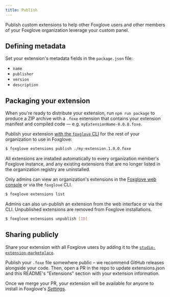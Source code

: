 ```yaml
---
title: Publish
---
```



Publish custom extensions to help other Foxglove users and other members of your Foxglove organization leverage your custom panel.

## Defining metadata

Set your extension's metadata fields in the `package.json` file:

- `name`
- `publisher`
- `version`
- `description`

## Packaging your extension

When you're ready to distribute your extension, run `npm run package` to produce a ZIP archive with a `.foxe` extension that contains your extension manifest and compiled code — e.g. `myExtensionName-0.0.0.foxe`.

<AccountRequiredHeader
  headerId="sharing-with-your-team"
  headerText="Sharing with your team"
  badgeText="Requires Team plan or above"
/>

Publish your extension [with the `foxglove` CLI](https://github.com/foxglove/foxglove-cli#foxglove-cli) for the rest of your organization to use in Foxglove:

```bash
$ foxglove extensions publish ./my-extension.1.0.0.foxe
```

All extensions are installed automatically to every organization member's Foxglove instance, and any existing extensions that are no longer listed in the organization registry are uninstalled.

Only admins can view an organization's extensions in the [Foxglove web console](https://console.foxglove.dev) or via the `foxglove` CLI.

```bash
$ foxglove extensions list
```

Admins can also un-publish an extension from the web interface or via the CLI. Unpublished extensions are removed from Foxglove installations.

```bash
$ foxglove extensions unpublish [ID]
```

## Sharing publicly

Share your extension with all Foxglove users by adding it to the [`studio-extension-marketplace`](https://github.com/foxglove/studio-extension-marketplace).

Publish your `.foxe` file somewhere public – we recommend GitHub releases alongside your code. Then, open a PR in the repo to update extensions.json and this README's "Extensions" section with your extension information.

Once we merge your PR, your extension will be available for anyone to install in Foxglove's [_Settings_](/docs/studio/app-concepts/preferences#extensions).
